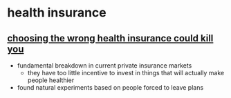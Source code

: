 # health insurance

## [choosing the wrong health insurance could kill you](https://archive.md/TAgQi)
- fundamental breakdown in current private insurance markets
    - they have too little incentive to invest in things that will actually make people healthier
- found natural experiments based on people forced to leave plans